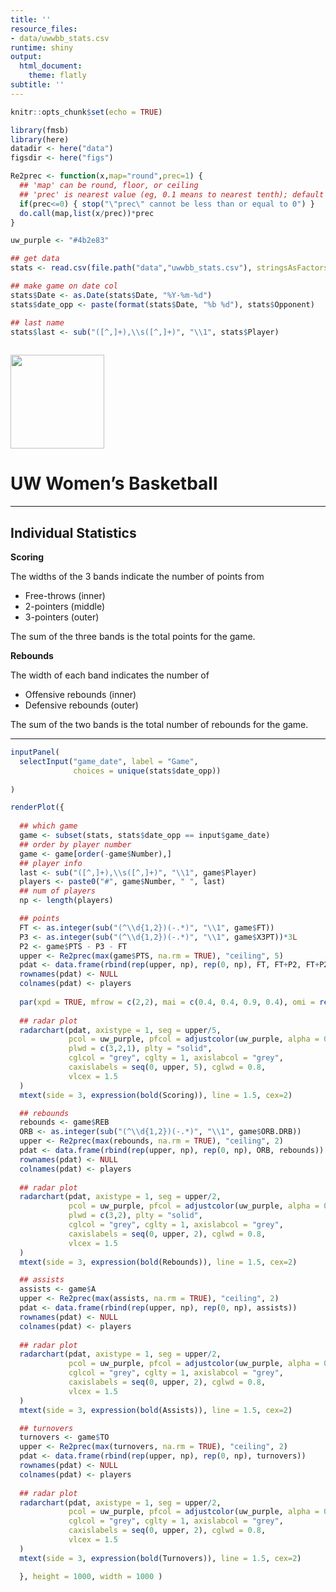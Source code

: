 ```yaml
---
title: ''
resource_files:
- data/uwwbb_stats.csv
runtime: shiny
output:
  html_document:
    theme: flatly
subtitle: ''
---
```


```r
knitr::opts_chunk$set(echo = TRUE)
```


```r
library(fmsb)
library(here)
datadir <- here("data")
figsdir <- here("figs")

Re2prec <- function(x,map="round",prec=1) {
  ## 'map' can be round, floor, or ceiling
  ## 'prec' is nearest value (eg, 0.1 means to nearest tenth); default 1 gives normal behavior
  if(prec<=0) { stop("\"prec\" cannot be less than or equal to 0") }
  do.call(map,list(x/prec))*prec
}

uw_purple <- "#4b2e83"
```

```r
## get data
stats <- read.csv(file.path("data","uwwbb_stats.csv"), stringsAsFactors = FALSE)

## make game on date col
stats$Date <- as.Date(stats$Date, "%Y-%m-%d")
stats$date_opp <- paste(format(stats$Date, "%b %d"), stats$Opponent)

## last name
stats$last <- sub("([^,]+),\\s([^,]+)", "\\1", stats$Player)
  
```


<img src="./figs/UW_logo.png" height=150 width=150>

# UW Women’s Basketball

***

## Individual Statistics

__Scoring__

The widths of the 3 bands indicate the number of points from

* Free-throws (inner)  
* 2-pointers (middle)  
* 3-pointers (outer)

The sum of the three bands is the total points for the game.

__Rebounds__

The width of each band indicates the number of

* Offensive rebounds (inner)  
* Defensive rebounds (outer)

The sum of the two bands is the total number of rebounds for the game.

***

```r
inputPanel(
  selectInput("game_date", label = "Game",
              choices = unique(stats$date_opp))
  
)

renderPlot({
  
  ## which game
  game <- subset(stats, stats$date_opp == input$game_date)
  ## order by player number
  game <- game[order(-game$Number),]
  ## player info
  last <- sub("([^,]+),\\s([^,]+)", "\\1", game$Player)
  players <- paste0("#", game$Number, " ", last)
  ## num of players
  np <- length(players)

  ## points
  FT <- as.integer(sub("(^\\d{1,2})(-.*)", "\\1", game$FT))
  P3 <- as.integer(sub("(^\\d{1,2})(-.*)", "\\1", game$X3PT))*3L
  P2 <- game$PTS - P3 - FT
  upper <- Re2prec(max(game$PTS, na.rm = TRUE), "ceiling", 5)
  pdat <- data.frame(rbind(rep(upper, np), rep(0, np), FT, FT+P2, FT+P2+P3))
  rownames(pdat) <- NULL
  colnames(pdat) <- players
  
  par(xpd = TRUE, mfrow = c(2,2), mai = c(0.4, 0.4, 0.9, 0.4), omi = rep(0,4))
  
  ## radar plot
  radarchart(pdat, axistype = 1, seg = upper/5,
             pcol = uw_purple, pfcol = adjustcolor(uw_purple, alpha = 0.4),
             plwd = c(3,2,1), plty = "solid",
             cglcol = "grey", cglty = 1, axislabcol = "grey",
             caxislabels = seq(0, upper, 5), cglwd = 0.8,
             vlcex = 1.5
  )
  mtext(side = 3, expression(bold(Scoring)), line = 1.5, cex=2)

  ## rebounds
  rebounds <- game$REB
  ORB <- as.integer(sub("(^\\d{1,2})(-.*)", "\\1", game$ORB.DRB))
  upper <- Re2prec(max(rebounds, na.rm = TRUE), "ceiling", 2)
  pdat <- data.frame(rbind(rep(upper, np), rep(0, np), ORB, rebounds))
  rownames(pdat) <- NULL
  colnames(pdat) <- players
  
  ## radar plot
  radarchart(pdat, axistype = 1, seg = upper/2,
             pcol = uw_purple, pfcol = adjustcolor(uw_purple, alpha = 0.5),
             plwd = c(3,2), plty = "solid",
             cglcol = "grey", cglty = 1, axislabcol = "grey",
             caxislabels = seq(0, upper, 2), cglwd = 0.8,
             vlcex = 1.5 
  )
  mtext(side = 3, expression(bold(Rebounds)), line = 1.5, cex=2)

  ## assists
  assists <- game$A
  upper <- Re2prec(max(assists, na.rm = TRUE), "ceiling", 2)
  pdat <- data.frame(rbind(rep(upper, np), rep(0, np), assists))
  rownames(pdat) <- NULL
  colnames(pdat) <- players
  
  ## radar plot
  radarchart(pdat, axistype = 1, seg = upper/2,
             pcol = uw_purple, pfcol = adjustcolor(uw_purple, alpha = 0.5), plwd = 3, 
             cglcol = "grey", cglty = 1, axislabcol = "grey",
             caxislabels = seq(0, upper, 2), cglwd = 0.8,
             vlcex = 1.5 
  )
  mtext(side = 3, expression(bold(Assists)), line = 1.5, cex=2)

  ## turnovers
  turnovers <- game$TO
  upper <- Re2prec(max(turnovers, na.rm = TRUE), "ceiling", 2)
  pdat <- data.frame(rbind(rep(upper, np), rep(0, np), turnovers))
  rownames(pdat) <- NULL
  colnames(pdat) <- players
  
  ## radar plot
  radarchart(pdat, axistype = 1, seg = upper/2,
             pcol = uw_purple, pfcol = adjustcolor(uw_purple, alpha = 0.5), plwd = 3, 
             cglcol = "grey", cglty = 1, axislabcol = "grey",
             caxislabels = seq(0, upper, 2), cglwd = 0.8,
             vlcex = 1.5 
  )
  mtext(side = 3, expression(bold(Turnovers)), line = 1.5, cex=2)

  }, height = 1000, width = 1000 )
```



